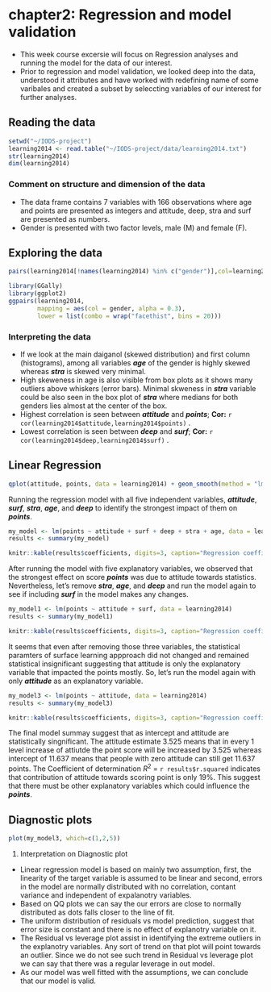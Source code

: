 # chapter2: Regression and model validation
 + This week course excersie will focus on Regression analyses and running the model for the data of our interest. 
 + Prior to regression and model validation, we looked deep into the data, understood it attributes and have worked with redefining name of some varibales and created a subset by seleccting variables of our interest for further analyses.  

## Reading the data
```r
setwd("~/IODS-project")
learning2014 <- read.table("~/IODS-project/data/learning2014.txt") 
str(learning2014) 
dim(learning2014) 
```


### Comment on structure and dimension of the data
 + The data frame contains 7 variables with 166 observations where age and points are presented as integers and attitude, deep, stra and surf are presented as numbers. 
 + Gender is presented with two factor levels, male (M) and female (F).

## Exploring the data 
```r
pairs(learning2014[!names(learning2014) %in% c("gender")],col=learning2014$gender)
```
 

```r
library(GGally)
library(ggplot2)
ggpairs(learning2014, 
        mapping = aes(col = gender, alpha = 0.3), 
        lower = list(combo = wrap("facethist", bins = 20)))
```

### Interpreting the data 
 + If we look at the main daiganol (skewed distribution) and first column (histograms), among all variables ***age*** of the gender is highly skewed whereas ***stra*** is skewed very minimal. 
 + High skeweness in age is also visible from box plots as it shows many outliers above whiskers (error bars). Minimal skweness in ***stra*** variable could be also seen in the box plot of ***stra*** where medians for both genders lies almost at the center of the box. 
 + Highest correlation is seen between ***attitude*** and ***points***; **Cor:** `r    cor(learning2014$attitude,learning2014$points)` .
 + Lowest correlation is seen between ***deep*** and ***surf***; **Cor:** `r    cor(learning2014$deep,learning2014$surf)` .

## Linear Regression
```r
qplot(attitude, points, data = learning2014) + geom_smooth(method = "lm")
```

Running the regression model with all five independent variables, ***attitude***, ***surf***, ***stra***, ***age***, and ***deep*** to identify the strongest impact of them on ***points***.
```r
my_model <- lm(points ~ attitude + surf + deep + stra + age, data = learning2014)
results <- summary(my_model)

knitr::kable(results$coefficients, digits=3, caption="Regression coefficients")
```

After running the model with five explanatory variables, we observed that the strongest effect on score ***points*** was due to attitude towards statistics. Nevertheless, let's remove  ***stra***, ***age***, and ***deep*** and run the model again to see if including ***surf*** in the model makes any changes.

```r
my_model1 <- lm(points ~ attitude + surf, data = learning2014)
results <- summary(my_model1)

knitr::kable(results$coefficients, digits=3, caption="Regression coefficients")
```

It seems that even after removing those three variables, the statistical paramters of surface learning appproach did not changed and remained statistical insignificant suggesting that attitude is only the explanatory variable that impacted the points mostly. So, let's run the model again with only ***attitude*** as an explanatory variable.

```r
my_model3 <- lm(points ~ attitude, data = learning2014)
results <- summary(my_model3)

knitr::kable(results$coefficients, digits=3, caption="Regression coefficients")
```

The final model summay suggest that as intercept and attitude are statistically singnificant. The attitude estimate 3.525 means that in every 1 level increase of attiutde the point score will be increased by 3.525 whereas intercept of 11.637 means that people with zero attitude can still get 11.637 points. The Coefficient of determination $R^2$ = `r results$r.squared` indicates that  contribution of attitude towards scoring point is only 19%. This suggest that there must be other explanatory variables which could influence the ***points***.

## Diagnostic plots
```r
plot(my_model3, which=c(1,2,5))
```

1. Interpretation on Diagnostic plot

 + Linear regression model is based on mainly two assumption, first, the linearity of the target variable is assumed to be linear and second, errors in the model are normally distributed with no correlation, contant variance and independent of expalanotry variables. 
 + Based on QQ plots we can say the our errors are close to normally distributed as dots falls
 closer to the line of fit.
 + The uniform distribution of residuals vs model prediction, suggest that error size is constant and there is no effect of explanotry variable on it.
 + The Residual vs leverage plot assist in identifying the extreme outliers in the explanotry variables. Any sort of trend on that plot will point towards an outlier. Since we do not see such trend in Residual vs leverage plot we can say that there was a regular leverage in out model.
 + As our model was well fitted with the assumptions, we can conclude that  our model is valid.



